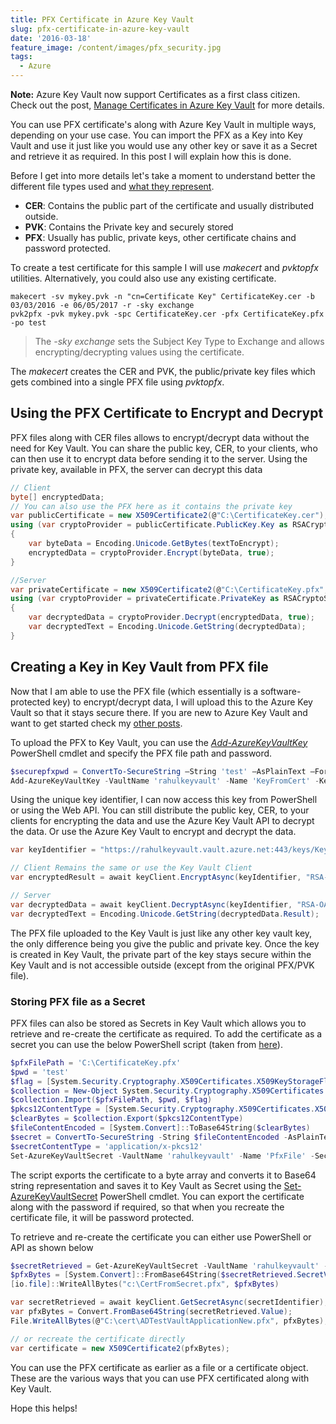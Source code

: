 ```yaml
---
title: PFX Certificate in Azure Key Vault
slug: pfx-certificate-in-azure-key-vault
date: '2016-03-18'
feature_image: /content/images/pfx_security.jpg
tags:
  - Azure
---
```

**Note:** Azure Key Vault now support Certificates as a first class citizen. Check out the post, [Manage Certificates in Azure Key Vault](/blog/manage-certificates-in-azure-key-vault/) for more details.

<ImageCard src="/content/images/pfx_security.jpg" alt="Security" />

You can use PFX certificate's along with Azure Key Vault in multiple ways, depending on your use case. You can import the PFX as a Key into Key Vault and use it just like you would use any other key or save it as a Secret and retrieve it as required. In this post I will explain how this is done.

Before I get into more details let's take a moment to understand better the different file types used and [what they represent](http://stackoverflow.com/questions/2292495/what-is-the-difference-between-a-cer-pvk-and-pfx-file).

-   **CER**: Contains the public part of the certificate and usually distributed outside.
-   **PVK**: Contains the Private key and securely stored
-   **PFX**: Usually has public, private keys, other certificate chains and password protected.

To create a test certificate for this sample I will use _makecert_ and _pvktopfx_ utilities. Alternatively, you could also use any existing certificate.

```text
makecert -sv mykey.pvk -n "cn=Certificate Key" CertificateKey.cer -b 03/03/2016 -e 06/05/2017 -r -sky exchange
pvk2pfx -pvk mykey.pvk -spc CertificateKey.cer -pfx CertificateKey.pfx -po test

```

> The _\-sky exchange_ sets the Subject Key Type to Exchange and allows encrypting/decrypting values using the certificate.

The _makecert_ creates the CER and PVK, the public/private key files which gets combined into a single PFX file using _pvktopfx_.

## Using the PFX Certificate to Encrypt and Decrypt

PFX files along with CER files allows to encrypt/decrypt data without the need for Key Vault. You can share the public key, CER, to your clients, who can then use it to encrypt data before sending it to the server. Using the private key, available in PFX, the server can decrypt this data

```csharp
// Client
byte[] encryptedData;
// You can also use the PFX here as it contains the private key
var publicCertificate = new X509Certificate2(@"C:\CertificateKey.cer");
using (var cryptoProvider = publicCertificate.PublicKey.Key as RSACryptoServiceProvider)
{
    var byteData = Encoding.Unicode.GetBytes(textToEncrypt);
    encryptedData = cryptoProvider.Encrypt(byteData, true);
}

//Server
var privateCertificate = new X509Certificate2(@"C:\CertificateKey.pfx", "test");
using (var cryptoProvider = privateCertificate.PrivateKey as RSACryptoServiceProvider)
{
    var decryptedData = cryptoProvider.Decrypt(encryptedData, true);
    var decryptedText = Encoding.Unicode.GetString(decryptedData);
}


```

## Creating a Key in Key Vault from PFX file

Now that I am able to use the PFX file (which essentially is a software-protected key) to encrypt/decrypt data, I will upload this to the Azure Key Vault so that it stays secure there. If you are new to Azure Key Vault and want to get started check my [other posts](/blog/tag/azure-key-vault/).

To upload the PFX to Key Vault, you can use the _[Add-AzureKeyVaultKey](https://msdn.microsoft.com/en-us/library/dn868048.aspx)_ PowerShell cmdlet and specify the PFX file path and password.

```powershell
$securepfxpwd = ConvertTo-SecureString –String 'test' –AsPlainText –Force
Add-AzureKeyVaultKey -VaultName 'rahulkeyvault' -Name 'KeyFromCert' -KeyFilePath 'c:\CertificateKey.pfx' -KeyFilePassword $securepfxpwd

```

Using the unique key identifier, I can now access this key from PowerShell or using the Web API. You can still distribute the public key, CER, to your clients for encrypting the data and use the Azure Key Vault API to decrypt the data. Or use the Azure Key Vault to encrypt and decrypt the data.

```csharp
var keyIdentifier = "https://rahulkeyvault.vault.azure.net:443/keys/KeyFromCert/";

// Client Remains the same or use the Key Vault Client
var encryptedResult = await keyClient.EncryptAsync(keyIdentifier, "RSA-OAEP", byteData);

// Server
var decryptedData = await keyClient.DecryptAsync(keyIdentifier, "RSA-OAEP", certED);
var decryptedText = Encoding.Unicode.GetString(decryptedData.Result);

```

The PFX file uploaded to the Key Vault is just like any other key vault key, the only difference being you give the public and private key. Once the key is created in Key Vault, the private part of the key stays secure within the Key Vault and is not accessible outside (except from the original PFX/PVK file).

### Storing PFX file as a Secret

PFX files can also be stored as Secrets in Key Vault which allows you to retrieve and re-create the certificate as required. To add the certificate as a secret you can use the below PowerShell script (taken from [here](http://stackoverflow.com/questions/33728213/how-to-store-pfx-certificate-in-azure-key-vault)).

```powershell
$pfxFilePath = 'C:\CertificateKey.pfx'
$pwd = 'test'
$flag = [System.Security.Cryptography.X509Certificates.X509KeyStorageFlags]::Exportable
$collection = New-Object System.Security.Cryptography.X509Certificates.X509Certificate2Collection
$collection.Import($pfxFilePath, $pwd, $flag)
$pkcs12ContentType = [System.Security.Cryptography.X509Certificates.X509ContentType]::Pkcs12
$clearBytes = $collection.Export($pkcs12ContentType)
$fileContentEncoded = [System.Convert]::ToBase64String($clearBytes)
$secret = ConvertTo-SecureString -String $fileContentEncoded -AsPlainText –Force
$secretContentType = 'application/x-pkcs12'
Set-AzureKeyVaultSecret -VaultName 'rahulkeyvault' -Name 'PfxFile' -SecretValue $Secret -ContentType $secretContentType

```

The script exports the certificate to a byte array and converts it to Base64 string representation and saves it to Key Vault as Secret using the [Set-AzureKeyVaultSecret](https://msdn.microsoft.com/en-us/library/dn868050.aspx) PowerShell cmdlet. You can export the certificate along with the password if required, so that when you recreate the certificate file, it will be password protected.

To retrieve and re-create the certificate you can either use PowerShell or API as shown below

```powershell
$secretRetrieved = Get-AzureKeyVaultSecret -VaultName 'rahulkeyvault' -Name 'PfxFile'
$pfxBytes = [System.Convert]::FromBase64String($secretRetrieved.SecretValueText)
[io.file]::WriteAllBytes("c:\CertFromSecret.pfx", $pfxBytes)

```
```csharp
var secretRetrieved = await keyClient.GetSecretAsync(secretIdentifier);
var pfxBytes = Convert.FromBase64String(secretRetrieved.Value);
File.WriteAllBytes(@"C:\cert\ADTestVaultApplicationNew.pfx", pfxBytes);

// or recreate the certificate directly
var certificate = new X509Certificate2(pfxBytes);

```

You can use the PFX certificate as earlier as a file or a certificate object. These are the various ways that you can use PFX certificated along with Key Vault.

Hope this helps!
